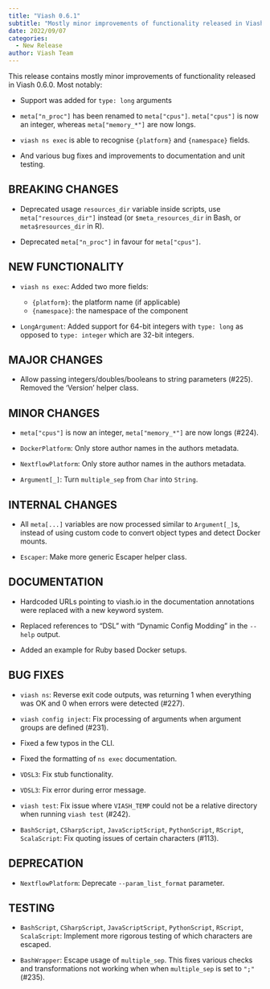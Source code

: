 ```yaml
---
title: "Viash 0.6.1"
subtitle: "Mostly minor improvements of functionality released in Viash 0.6.0"
date: 2022/09/07
categories:
  - New Release
author: Viash Team
---
```


This release contains mostly minor improvements of functionality released in Viash 0.6.0. Most notably:

* Support was added for `type: long` arguments

* `meta["n_proc"]` has been renamed to `meta["cpus"]`. `meta["cpus"]` is now an integer, whereas `meta["memory_*"]` are now longs.

* `viash ns exec` is able to recognise `{platform}` and `{namespace}` fields.

* And various bug fixes and improvements to documentation and unit testing.

## BREAKING CHANGES

* Deprecated usage `resources_dir` variable inside scripts, use `meta["resources_dir"]` instead (or `$meta_resources_dir` in Bash, or `meta$resources_dir` in R).

* Deprecated `meta["n_proc"]` in favour for `meta["cpus"]`.

## NEW FUNCTIONALITY

* `viash ns exec`: Added two more fields:

  - `{platform}`: the platform name (if applicable)
  - `{namespace}`: the namespace of the component

* `LongArgument`: Added support for 64-bit integers with `type: long` as opposed to `type: integer` which are 32-bit integers.

## MAJOR CHANGES

* Allow passing integers/doubles/booleans to string parameters (#225). Removed the 'Version' helper class.

## MINOR CHANGES

* `meta["cpus"]` is now an integer, `meta["memory_*"]` are now longs (#224).

* `DockerPlatform`: Only store author names in the authors metadata.

* `NextflowPlatform`: Only store author names in the authors metadata.

* `Argument[_]`: Turn `multiple_sep` from `Char` into `String`.

## INTERNAL CHANGES

* All `meta[...]` variables are now processed similar to `Argument[_]`s, instead of using custom code to convert object types and detect Docker mounts.

* `Escaper`: Make more generic Escaper helper class.

## DOCUMENTATION

* Hardcoded URLs pointing to viash.io in the documentation annotations were replaced with a new keyword system.

* Replaced references to "DSL" with "Dynamic Config Modding" in the `--help` output.

* Added an example for Ruby based Docker setups.

## BUG FIXES

* `viash ns`: Reverse exit code outputs, was returning 1 when everything was OK and 0 when errors were detected (#227).

* `viash config inject`: Fix processing of arguments when argument groups are defined (#231).

* Fixed a few typos in the CLI.

* Fixed the formatting of `ns exec` documentation.

* `VDSL3`: Fix stub functionality.

* `VDSL3`: Fix error during error message.

* `viash test`: Fix issue where `VIASH_TEMP` could not be a relative directory when running `viash test` (#242).

* `BashScript`, `CSharpScript`, `JavaScriptScript`, `PythonScript`, `RScript`, `ScalaScript`: Fix quoting issues of certain characters (#113).

## DEPRECATION

* `NextflowPlatform`: Deprecate `--param_list_format` parameter.

## TESTING

* `BashScript`, `CSharpScript`, `JavaScriptScript`, `PythonScript`, `RScript`, `ScalaScript`: Implement more rigorous testing of which characters are escaped.

* `BashWrapper`: Escape usage of `multiple_sep`. This fixes various checks and transformations not working when when `multiple_sep` is set to `";"` (#235).
